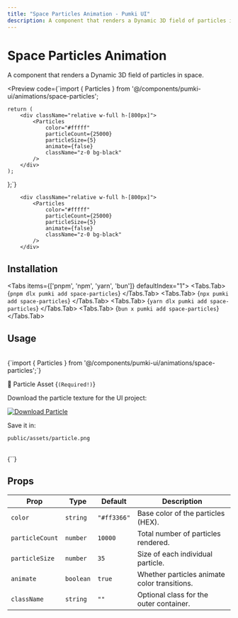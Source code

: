 ```yaml
---
title: "Space Particles Animation - Pumki UI"
description: A component that renders a Dynamic 3D field of particles in space.
---
```



# Space Particles Animation

A component that renders a Dynamic 3D field of particles in space.

<Preview
  code={`import { Particles } from '@/components/pumki-ui/animations/space-particles';

    return (
        <div className="relative w-full h-[800px]">
            <Particles
                color="#fffff"
                particleCount={25000}
                particleSize={5}
                animate={false}
                className="z-0 bg-black"
            />
        </div>
    );
};`}
>
        <div className="relative w-full h-[800px]">
            <Particles
                color="#fffff"
                particleCount={25000}
                particleSize={5}
                animate={false}
                className="z-0 bg-black"
            />
        </div>

</Preview>

## Installation

<Tabs items={['pnpm', 'npm', 'yarn', 'bun']} defaultIndex="1">
  <Tabs.Tab>
    <CodeBlock language="bash">
      {`pnpm dlx pumki add space-particles`}
    </CodeBlock>
  </Tabs.Tab>
  <Tabs.Tab>
    <CodeBlock language="bash">
      {`npx pumki add space-particles`}
    </CodeBlock>
  </Tabs.Tab>
  <Tabs.Tab>
    <CodeBlock language="bash">
      {`yarn dlx pumki add space-particles`}
    </CodeBlock>
  </Tabs.Tab>
  <Tabs.Tab>
    <CodeBlock language="bash">
      {`bun x pumki add space-particles`}
    </CodeBlock>
  </Tabs.Tab>
</Tabs>

## Usage

<br/>

<CodeBlock language="typescript">
    {`import { Particles } from '@/components/pumki-ui/animations/space-particles';`}
</CodeBlock>

<br/>

<Callout type="important">🎨 Particle Asset {`(Required!)`}</Callout>

Download the particle texture for the UI project:  

[![Download Particle](https://img.shields.io/badge/Download-Particle-blue?style=plastic&logo=github)](https://github.com/AnshSinghSonkhia/pumki-ui/blob/main/public/assets/particle.png)  

<Callout type="info">Save it in:</Callout>  

`public/assets/particle.png`

<br/>

<CodeBlock language="typescript">
    {`<Particles
        color="#fffff"
        particleCount={25000}
        particleSize={5}
        animate={false}
        className="z-0"
    />`}
</CodeBlock>

## Props


<PumkiTableStyles />

<PumkiTable>
  <table className="pumki-table">
    <thead>
      <tr>
        <th>Prop</th>
        <th>Type</th>
        <th>Default</th>
        <th>Description</th>
      </tr>
    </thead>
    <tbody>
      <tr>
        <td><code>color</code></td>
        <td><code>string</code></td>
        <td><code>"#ff3366"</code></td>
        <td>Base color of the particles (HEX).</td>
      </tr>
      <tr>
        <td><code>particleCount</code></td>
        <td><code>number</code></td>
        <td><code>10000</code></td>
        <td>Total number of particles rendered.</td>
      </tr>
      <tr>
        <td><code>particleSize</code></td>
        <td><code>number</code></td>
        <td><code>35</code></td>
        <td>Size of each individual particle.</td>
      </tr>
      <tr>
        <td><code>animate</code></td>
        <td><code>boolean</code></td>
        <td><code>true</code></td>
        <td>Whether particles animate color transitions.</td>
      </tr>
      <tr>
        <td><code>className</code></td>
        <td><code>string</code></td>
        <td><code>""</code></td>
        <td>Optional class for the outer container.</td>
      </tr>
    </tbody>
  </table>
</PumkiTable>